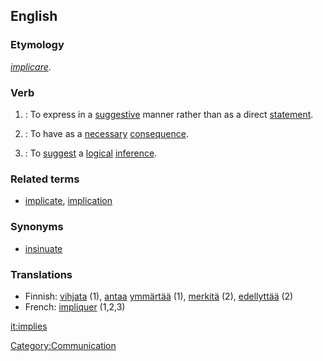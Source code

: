 ==English==

===Etymology===
{{L.}} ''[[implicare]]''.

===Verb===
{{en-infl-reg-consonant-y|impl|y|}}

# {{transitive}}: To express in a [[suggestive]] manner rather than as a direct [[statement]].
# {{transitive}}: To have as a [[necessary]] [[consequence]].
# {{transitive}}: To [[suggest]] a [[logical]] [[inference]].

===Related terms===
*[[implicate]], [[implication]]

===Synonyms===
*[[insinuate]]

===Translations===
*Finnish: [[vihjata]] (1), [[antaa]] [[ymmärtää]] (1), [[merkitä]] (2), [[edellyttää]] (2)
*French: [[impliquer]] (1,2,3)

[[Category:Communication]]

[[it:implies]]